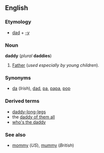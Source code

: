 ==English==
===Etymology===
*[[dad]] + [[-y]]

===Noun===
'''daddy''' (''plural'' '''daddies''')

#[[Father]] (''used especially by young children'').

===Synonyms===
*[[da]] (''Irish''), [[dad]], [[pa]], [[papa]], [[pop]]

===Derived terms===
*[[daddy-long-legs]]
*the [[daddy of them all]]
*[[who's the daddy]]

===See also===
*[[mommy]] (''US''), [[mummy]] (''British'')